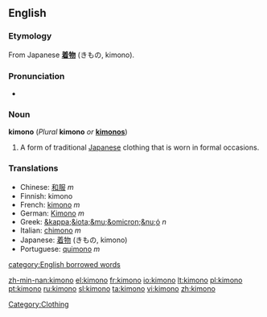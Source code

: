 ==English==
{{wikipedia}}
===Etymology===
From Japanese '''[[着物]]''' (きもの, kimono).

===Pronunciation===
*{{audio|en-us-kimono.ogg|Audio (US)}}

===Noun===
'''kimono''' (''Plural'' '''kimono''' ''or'' '''[[kimonos]]''')

#A form of traditional [[Japanese]] clothing that is worn in formal occasions.
===Translations===
*Chinese: [[和服]] ''m''
*Finnish: kimono
*French: [[kimono]] ''m''
*German: [[Kimono]] ''m''
*Greek: [[&kappa;&iota;&mu;&omicron;&nu;ό]] ''n''
*Italian: [[chimono]] ''m''
*Japanese: [[着物]] (きもの, kimono)
*Portuguese: [[quimono]] ''m''

[[category:English borrowed words]]
[[Category:Clothing]]

[[zh-min-nan:kimono]]
[[el:kimono]]
[[fr:kimono]]
[[io:kimono]]
[[lt:kimono]]
[[pl:kimono]]
[[pt:kimono]]
[[ru:kimono]]
[[sl:kimono]]
[[ta:kimono]]
[[vi:kimono]]
[[zh:kimono]]